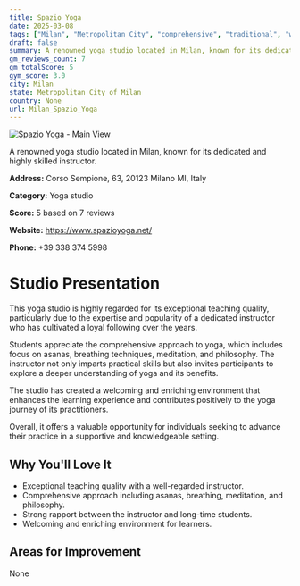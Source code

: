 ```yaml
---
title: Spazio Yoga
date: 2025-03-08
tags: ["Milan", "Metropolitan City", "comprehensive", "traditional", "welcoming", "Milan"]  
draft: false
summary: A renowned yoga studio located in Milan, known for its dedicated and highly skilled instructor.
gm_reviews_count: 7
gm_totalScore: 5
gym_score: 3.0
city: Milan
state: Metropolitan City of Milan
country: None
url: Milan_Spazio_Yoga
---
```


<div className="aspect-[16/9] relative my-8">
  <img 
    src="https://streetviewpixels-pa.googleapis.com/v1/thumbnail?panoid=FVdbEhxH3NXeqm7fVMpOhw&cb_client=search.gws-prod.gps&w=408&h=240&yaw=204.80795&pitch=0&thumbfov=100"
    alt="Spazio Yoga - Main View"
    className="object-cover absolute inset-0 w-full h-full rounded-lg"
  />
</div>

A renowned yoga studio located in Milan, known for its dedicated and highly skilled instructor.

**Address:** Corso Sempione, 63, 20123 Milano MI, Italy

**Category:** Yoga studio

**Score:** 5 based on 7 reviews

**Website:** https://www.spazioyoga.net/

**Phone:** +39 338 374 5998

# Studio Presentation

This yoga studio is highly regarded for its exceptional teaching quality, particularly due to the expertise and popularity of a dedicated instructor who has cultivated a loyal following over the years.

Students appreciate the comprehensive approach to yoga, which includes focus on asanas, breathing techniques, meditation, and philosophy. The instructor not only imparts practical skills but also invites participants to explore a deeper understanding of yoga and its benefits.

The studio has created a welcoming and enriching environment that enhances the learning experience and contributes positively to the yoga journey of its practitioners.

Overall, it offers a valuable opportunity for individuals seeking to advance their practice in a supportive and knowledgeable setting.

## Why You'll Love It

- Exceptional teaching quality with a well-regarded instructor.
- Comprehensive approach including asanas, breathing, meditation, and philosophy.
- Strong rapport between the instructor and long-time students.
- Welcoming and enriching environment for learners.

## Areas for Improvement

None

<div className="grid grid-cols-1 xl:grid-cols-2 gap-4 my-8">

</div>